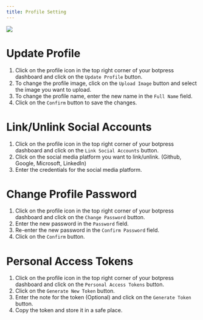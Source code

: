 ```yaml
---
title: Profile Setting
---
```



<img src="./user-profile-options.png" />

# Update Profile

1. Click on the profile icon in the top right corner of your botpress dashboard and click on the `Update Profile` button.
2. To change the profile image, click on the `Upload Image` button and select the image you want to upload.
3. To change the profile name, enter the new name in the `Full Name` field.
4. Click on the `Confirm` button to save the changes.

# Link/Unlink Social Accounts

1. Click on the profile icon in the top right corner of your botpress dashboard and click on the `Link Social Accounts` button.
2. Click on the social media platform you want to link/unlink. (Github, Google, Microsoft, LinkedIn)
3. Enter the credentials for the social media platform.

# Change Profile Password

1. Click on the profile icon in the top right corner of your botpress dashboard and click on the `Change Password` button.
2. Enter the new password in the `Password` field.
3. Re-enter the new password in the `Confirm Password` field.
4. Click on the `Confirm` button.

# Personal Access Tokens

1. Click on the profile icon in the top right corner of your botpress dashboard and click on the `Personal Access Tokens` button.
2. Click on the `Generate New Token` button.
3. Enter the note for the token (Optional) and click on the `Generate Token` button.
4. Copy the token and store it in a safe place.
